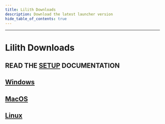 ```yaml
---
title: Lilith Downloads
description: Download the latest launcher version
hide_table_of_contents: true
---
```


---

# Lilith Downloads

## READ THE [SETUP](/docs/setup) DOCUMENTATION

## [Windows](https://github.com/lilithmod/launcher/releases/download/stable-2/lilith-launcher-windows-s2.exe)

## [MacOS](https://github.com/lilithmod/launcher/releases/download/stable-2/Lilith-Launcher.zip)

## [Linux](https://github.com/lilithmod/launcher/releases/download/stable-2/lilith-launcher-linux-s2)